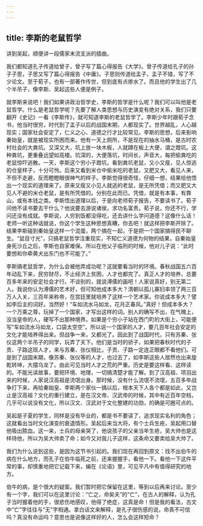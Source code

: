 ```yaml
---
---
---
```

title: 李斯的老鼠哲学
---




讲到吴起，顺便讲一段儒家末流支派的插曲。

我们都知道孔子传道给曾子，曾子写了篇心得报告《大学》。曾子传道给孔子的孙子子思，子思又写了篇心得报告《中庸》。子思则传道给孟子，孟子不错，写了不少论文。至于荀子，也有一部著作传世，但到底有点掺水了。而且他的学生出了几个半吊子，像李斯、吴起这些人便是例子。

就李斯来说吧！我们如果讲政治哲学史，李斯的哲学是什么呢？我们可以叫他是老鼠哲学。什么是老鼠哲学呢？先要了解人类思想与历史演变有绝对关系，我们只要翻开《史记》一看《李斯传》，就可知道李斯的老鼠哲学了。李斯少年时跟荀子念书，他当时很穷，时代到了孟子以后的战国末期，人都现实了。世界越乱，人心越现实；国家社会安定了，仁义之心、道德之行才比较常见。李斯的思想，后来影响秦始皇，就是被现实所困而来。他有一天上厕所，不是现在的抽水马桶，是古时农村社会的大粪坑。又深又大，坑上放一块木板，人就蹲在板上大便，谓之蹬坑。这种粪坑，更重叠远望如高楼。坑深的，大便落坑，时间长，声音大，每把偷粪吃的老鼠惊吓逃散。一天，李斯这个穷小子蹬坑，看到粪坑老鼠，又小又瘦，见人惊逃的仓皇样子，十分可怜。后来又看到米仓中偷米吃的老鼠，又肥又大，看见人来，不但不走避，反而瞪瞪眼很神气的样子。李斯觉得很奇怪，仔细一想，结果给他悟出一个现实的道理来了。原来又瘦又小见人就逃的老鼠，是无所凭借；而又肥又大见人不避的米仓老鼠，是有所凭借的。分别在此而已。凭借，就是有本事，有靠山，或有本钱之类。李斯悟出道理以后，于是向老师荀子报告，不要读书了。荀子问他不读书要去干什么？他说要去游说诸侯，求功名富贵。荀子说，你还不行，学问还没有成就。李斯说，人穷到饭都没得吃，还去讲什么学问道德？这像什么话！老师一听这种话就说，你这个学生这种思想真糟，你去吧！就这样把李斯开除了。结果李斯碰到秦始皇这样一个混蛋，两个搞在一起，于是把一个国家搞得民不聊生。“鼠目寸光”，只搞老鼠哲学注重现实，不知仁义道德为何物的结果，自秦始皇身死沙丘之后，李斯也自家难保。所以在他父子临刑的时候，他对儿子说：“此时要想和你牵黄犬出东门也不可能了。”

李斯搞老鼠哲学，为什么会被他弄成功呢？这就要看当时的环境。春秋战国五六百年动乱下来，民穷财尽，不止经济上贫困，人才也都完了。真正人才的培养，总要百多年来的安定社会才行。不谈别的，就说溥儒的画吧！人家说真好，别无第二人。我说你认为溥儒的艺术好，但可知他成本多大？清朝以孤儿寡妇率领了两三百万人入关，三百年来称帝，在宫廷里就培养了这样一个艺术家。你说成本多大？譬如李后主的词好。当然好！“车如流水马如龙，花月正春风。”真好！但成本多大？一个万乘之尊，玩掉了一个国家，才写出这样的词。别人的确写不出，在气魄上，没当皇帝的人，硬写不出那种境界。如果是个穷小子站在西门町的大街上，可能便写“车如流水马如龙，口袋太空空”。所以说一个国家的人才，要几百年社会安定的文化才能培养得出来。但战争一来，又都光了。因此到了战国时代，只有苏秦、张仪这两个半吊子的同学，玩弄了天下。他们是当时的骄子，如果把春秋时代的子贡、子路这班人才，来与苏秦、张仪相比，子贡、子路一定连正眼都不看他们。可是到了战国末期，像苏秦、张仪等的人才，也过去了，如李斯这些人居然也出来旋乾转坤，大摆乌龙了。由此可见当时人才之荒的严重。历史是要这样看、这样读的。不能光读故事，要把环境、地理，一切搞清楚才能了解。到了汉高祖、项羽出来的时候，人家说汉高祖是流氓出身。那时候，没有什么流氓不流氓，五百多年战争打下来，再给秦始皇、李斯两个家伙一搞以后，根本天下人各个都是如此，又岂止是汉高祖？文化的重行建立，是在汉文帝、汉武帝的时候，其中有近百年空档，几乎可以说没有文化，所以汉文、汉武对于文化整建的功勋，的确是可圈可点的。

吴起是子夏的学生，同样是没有毕业的，都是书不要读了，追求现实名利的角色；这就看出当时文化演变的衰退情形。吴起后来当大将，有个士兵生疮，吴起用口替他吸出脓血。这一来，士兵的母亲哭了，他说孩子的父亲当年生疮，吴大帅也是这样待他，所以为吴大帅卖了命；如今又对我儿子这样，这条命又要卖给吴大帅了。

我们为什么说到这些，是因为这节书引起的。我们现在再回到原文：找不出伯牛的病在什么地方，而孔子在伯牛临死之前，还来握握手，看他一下。看他一下这件平常的事，却慎重地把它记载下来，编在《论语》里，可见平凡中有值得研究的地方。

伯牛的病，是个很大的疑案。我们暂时把它保留在这里，等到以后再来讨论。至少有一个字，我们可以在这里讨论：“亡之，命矣夫”的“亡”，在古人的解释，认为孔子当时握着他的手，很悲伤地感叹，他得了绝症，这真是命！但是我的看法，古文中“亡”字往往与“无”字相通。拿白话文来解释，是孔子很伤感的说，命真不可信吗？真没有命运吗？意思也是说像这样好的人，怎么会这样短命？